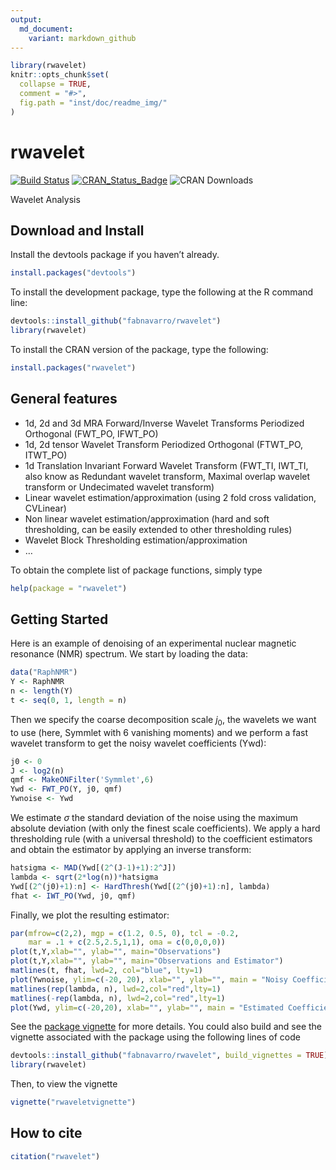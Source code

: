 ```yaml
---
output:
  md_document:
    variant: markdown_github
---
```

```r
library(rwavelet)
knitr::opts_chunk$set(
  collapse = TRUE,
  comment = "#>",
  fig.path = "inst/doc/readme_img/"
)
```
# rwavelet

[![Build Status](https://travis-ci.org/fabnavarro/rwavelet.svg)](https://travis-ci.org/fabnavarro/rwavelet)
[![CRAN_Status_Badge](http://www.r-pkg.org/badges/version/rwavelet)](http://cran.r-project.org/package=rwavelet)
![CRAN Downloads](http://cranlogs.r-pkg.org/badges/rwavelet)

Wavelet Analysis

## Download and Install

Install the devtools package if you haven't already.
```r
install.packages("devtools")
```

To install the development package, type the following at the R command line:
```r
devtools::install_github("fabnavarro/rwavelet")
library(rwavelet)
```

To install the CRAN version of the package, type the following:
```r
install.packages("rwavelet")
```

## General features

* 1d, 2d and 3d MRA Forward/Inverse Wavelet Transforms Periodized Orthogonal (FWT_PO, IFWT_PO)
* 1d, 2d tensor Wavelet Transform Periodized Orthogonal (FTWT_PO, ITWT_PO)
* 1d Translation Invariant Forward Wavelet Transform (FWT_TI, IWT_TI, also know as Redundant wavelet transform, Maximal overlap wavelet transform or Undecimated wavelet transform)
* Linear wavelet estimation/approximation (using 2 fold cross validation, CVLinear)
* Non linear wavelet estimation/approximation (hard and soft thresholding, can be easily extended to other thresholding rules)
* Wavelet Block Thresholding estimation/approximation
* ...

To obtain the complete list of package functions, simply type 
```r
help(package = "rwavelet")
```

## Getting Started

Here is an example of denoising of an experimental nuclear magnetic resonance (NMR) spectrum. We start by loading the data:
```r
data("RaphNMR")
Y <- RaphNMR
n <- length(Y)
t <- seq(0, 1, length = n)
```

Then we specify the coarse decomposition scale $j_0$, the wavelets we want to use (here, Symmlet with 6 vanishing moments) and we perform a fast wavelet transform to get the noisy wavelet coefficients (Ywd):
```r
j0 <- 0
J <- log2(n)
qmf <- MakeONFilter('Symmlet',6)
Ywd <- FWT_PO(Y, j0, qmf)
Ywnoise <- Ywd
```

We estimate $\sigma$ the standard deviation of the noise using the maximum absolute deviation (with only the finest scale coefficients). We apply a hard thresholding rule (with a universal threshold) to the coefficient estimators and obtain the estimator by applying an inverse transform:
```r
hatsigma <- MAD(Ywd[(2^(J-1)+1):2^J])
lambda <- sqrt(2*log(n))*hatsigma
Ywd[(2^(j0)+1):n] <- HardThresh(Ywd[(2^(j0)+1):n], lambda)
fhat <- IWT_PO(Ywd, j0, qmf)
```

Finally, we plot the resulting estimator:
```r
par(mfrow=c(2,2), mgp = c(1.2, 0.5, 0), tcl = -0.2,
    mar = .1 + c(2.5,2.5,1,1), oma = c(0,0,0,0))
plot(t,Y,xlab="", ylab="", main="Observations")
plot(t,Y,xlab="", ylab="", main="Observations and Estimator")
matlines(t, fhat, lwd=2, col="blue", lty=1)
plot(Ywnoise, ylim=c(-20, 20), xlab="", ylab="", main = "Noisy Coefficients")
matlines(rep(lambda, n), lwd=2,col="red",lty=1)
matlines(-rep(lambda, n), lwd=2,col="red",lty=1)
plot(Ywd, ylim=c(-20,20), xlab="", ylab="", main = "Estimated Coefficients")
```

See the [package vignette](http://fnavarro.perso.math.cnrs.fr/rpackage/rwaveletvignette.html) for more details.
You could also build and see the vignette associated with the package using the following lines of code
```r
devtools::install_github("fabnavarro/rwavelet", build_vignettes = TRUE)
library(rwavelet)
```

Then, to view the vignette
```r
vignette("rwaveletvignette")
```

## How to cite
```r
citation("rwavelet")
```
